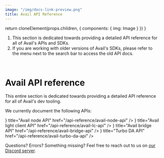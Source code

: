 ```yaml
---
image: "/img/docs-link-preview.png"
title: Avail API Reference
---
```



  return cloneElement(props.children, {
    components: {
      img: Image
    }
  })
}

<Callout type="warning">

1. This section is dedicated towards providing a detailed API reference for all of Avail's APIs and SDKs.
2. If you are working with older versions of Avail's SDKs, please refer to the menu next to the search bar to access the old API docs.

</Callout>
<br/>

# Avail API reference

This entire section is dedicated towards providing a detailed API reference for all of Avail's dev tooling.

We currently document the following APIs: 

<Cards num={4}>
  <Cards.Card icon={<FileIcon />} title="Avail node API" href="/api-reference/avail-node-api" />
  <Cards.Card icon={<FileIcon />} title="Avail light client API" href="/api-reference/avail-lc-api" />
  <Cards.Card icon={<FileIcon />} title="Avail bridge API" href="/api-reference/avail-bridge-api" />
  <Cards.Card icon={<FileIcon />} title="Turbo DA API" href="/api-reference/avail-turbo-da-api" />
</Cards>

Questions? Errors? Something missing?
Feel free to reach out to us on [our Discord server](https://discord.gg/AvailProject).